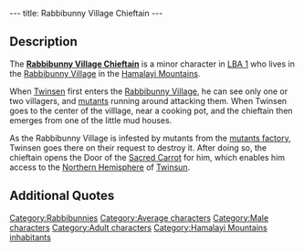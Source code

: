 ---
title: Rabbibunny Village Chieftain
---

{{Character|
Name=Rabbibunny Village Chieftain|
Image=Chieftain.JPG|
Race=[[Rabbibunny]]|
Gender=Male|
Size=Medium|
Age=Adult}}

{{Quote|
Quote=Noble stranger, we will open the Door of the Sacred Carrot for you if you sabotage the mutant factory, from where the monsters that infest this hemisphere emerge. This door leads to the shore, and from there you can access all of this part of the planet..|
Character=The [[Rabbibunny Village Chieftain]]}}

==Description==

The '''[[Rabbibunny Village Chieftain]]''' is a minor character in [[LBA 1]] who lives in the [[Rabbibunny Village]] in the [[Hamalayi Mountains]].

When [[Twinsen]] first enters the [[Rabbibunny Village]], he can see only one or two villagers, and [[mutants]] running around attacking them. When Twinsen goes to the center of the villlage, near a cooking pot, and the chieftain then emerges from one of the little mud houses.

As the Rabbibunny Village is infested by mutants from the [[mutants factory]], Twinsen goes there on their request to destroy it. After doing so, the chieftain opens the Door of the [[Sacred Carrot]] for him, which enables him access to the [[Northern Hemisphere]] of [[Twinsun]].

==Additional Quotes==
{{Quote|
Quote=Hey, you, don't touch our kitchen!|	
Character=The [[Rabbibunny Village Chieftain]]}}

{{Quote|	
Quote=Hey, you! Don't touch our k... oh, it's you! Good work, you have disabled the mutant factory! No more new monsters are being produced. By the way, what is your name, brave stranger?|	
Character=The [[Rabbibunny Village Chieftain]]}}

{{Quote|		
Quote=New monsters are still coming to the village: the factory has not been completely disabled!|		
Character=The [[Rabbibunny Village Chieftain]]}}		

{{Quote|		
Quote=And now, brave stranger Twinsen, follow me to the Door of the Sacred Carrot.|		
Character=The [[Rabbibunny Village Chieftain]]}}		

{{Quote|	
Quote=Carrot, open up!|		
Character=The [[Rabbibunny Village Chieftain]]}}	
	
{{Quote|	
Quote=Thank you for saving this village, brave stranger Twinsen.|		
Character=The [[Rabbibunny Village Chieftain]]}}

[[Category:Rabbibunnies]]
[[Category:Average characters]]
[[Category:Male characters]]
[[Category:Adult characters]]
[[Category:Hamalayi Mountains inhabitants]]